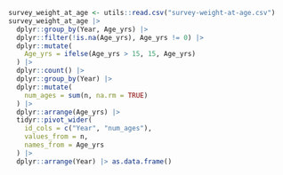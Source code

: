 ```r
survey_weight_at_age <- utils::read.csv("survey-weight-at-age.csv")
survey_weight_at_age |>
  dplyr::group_by(Year, Age_yrs) |>
  dplyr::filter(!is.na(Age_yrs), Age_yrs != 0) |>
  dplyr::mutate(
    Age_yrs = ifelse(Age_yrs > 15, 15, Age_yrs)
  ) |>
  dplyr::count() |>
  dplyr::group_by(Year) |>
  dplyr::mutate(
    num_ages = sum(n, na.rm = TRUE)
  ) |>
  dplyr::arrange(Age_yrs) |>
  tidyr::pivot_wider(
    id_cols = c("Year", "num_ages"),
    values_from = n,
    names_from = Age_yrs
  ) |> 
  dplyr::arrange(Year) |> as.data.frame()
```
